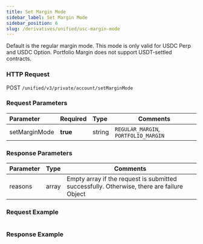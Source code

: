 ```yaml
---
title: Set Margin Mode
sidebar_label: Set Margin Mode
sidebar_position: 6
slug: /derivatives/unified/usc-margin-mode
---
```

Default is the regular margin mode. This mode is only valid for USDC Perp and USDC Option. Portfolio Margin does not support USDT-settled contracts.

### HTTP Request
POST `/unified/v3/private/account/setMarginMode`

### Request Parameters
| Parameter | Required | Type | Comments|
|:----- |:-------|:-----|------ |
|setMarginMode |**true** |string |`REGULAR_MARGIN`, `PORTFOLIO_MARGIN`|

### Response Parameters
| Parameter | Type | Comments|
|:----- |:-----|----- |
|reasons |array|Empty array if the request is submitted successfully. Otherwise, there are failure Object |

### Request Example

<Tabs>
<TabItem value="console" label="Console">

```http
```

</TabItem>
</Tabs>

### Response Example

<Tabs>
<TabItem value="option" label="option">

```json

```
</TabItem>
</Tabs>